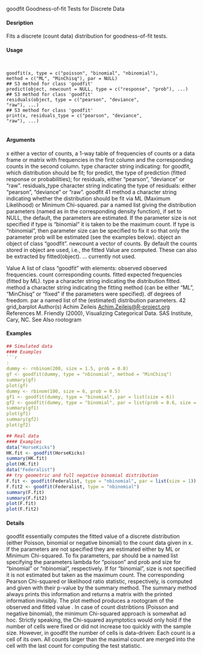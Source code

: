 

goodfit Goodness-of-fit Tests for Discrete Data

#### Desription

Fits a discrete (count data) distribution for goodness-of-fit tests.

#### Usage
<pre><code>

goodfit(x, type = c("poisson", "binomial", "nbinomial"),
method = c("ML", "MinChisq"), par = NULL)
## S3 method for class 'goodfit'
predict(object, newcount = NULL, type = c("response", "prob"), ...)
## S3 method for class 'goodfit'
residuals(object, type = c("pearson", "deviance",
"raw"), ...)
## S3 method for class 'goodfit'
print(x, residuals_type = c("pearson", "deviance",
"raw"), ...)

</code></pre>
#### Arguments

x either a vector of counts, a 1-way table of frequencies of counts or a data frame or matrix with frequencies in the first column and the corresponding counts in the second column.
type character string indicating: for goodfit, which distribution should be fit; for predict, the type of prediction (fitted response or probabilities); for residuals, either "pearson", "deviance" or "raw".
residuals_type character string indicating the type of residuals: either "pearson", "deviance" or "raw".
goodfit 41
method a character string indicating whether the distribution should be fit via ML (Maximum Likelihood) or Minimum Chi-squared.
par a named list giving the distribution parameters (named as in the corresponding density function), if set to NULL, the default, the parameters are estimated. If the parameter size is not specified if type is "binomial" it is taken to be the
maximum count. If type is "nbinomial", then parameter size can be specified to fix it so that only the parameter prob will be estimated (see the examples below).
object an object of class "goodfit".
newcount a vector of counts. By default the counts stored in object are used, i.e., the
fitted Value 
 are computed. These can also be extracted by fitted(object).
... currently not used.

Value
A list of class "goodfit" with elements:
observed observed frequencies.
count corresponding counts.
fitted expected frequencies (fitted by ML).
type a character string indicating the distribution fitted.
method a character string indicating the fitting method (can be either "ML", "MinChisq"
or "fixed" if the parameters were specified).
df degrees of freedom.
par a named list of the (estimated) distribution parameters.
42 grid_barplot
Author(s)
Achim Zeileis <Achim.Zeileis@R-project.org>
References
M. Friendly (2000), Visualizing Categorical Data. SAS Institute, Cary, NC.
See Also
rootogram

#### Examples
```r

## Simulated data 
#### Examples
```r
:
dummy <- rnbinom(200, size = 1.5, prob = 0.8)
gf <- goodfit(dummy, type = "nbinomial", method = "MinChisq")
summary(gf)
plot(gf)
dummy <- rbinom(100, size = 6, prob = 0.5)
gf1 <- goodfit(dummy, type = "binomial", par = list(size = 6))
gf2 <- goodfit(dummy, type = "binomial", par = list(prob = 0.6, size = 6))
summary(gf1)
plot(gf1)
summary(gf2)
plot(gf2)
````

```r
## Real data 
#### Examples
data("HorseKicks")
HK.fit <- goodfit(HorseKicks)
summary(HK.fit)
plot(HK.fit)
data("Federalist")
## try geometric and full negative binomial distribution
F.fit <- goodfit(Federalist, type = "nbinomial", par = list(size = 1))
F.fit2 <- goodfit(Federalist, type = "nbinomial")
summary(F.fit)
summary(F.fit2)
plot(F.fit)
plot(F.fit2)
```

#### Details
goodfit essentially computes the fitted value of a discrete distribution (either Poisson, binomial or
negative binomial) to the count data given in x. If the parameters are not specified they are estimated either by ML or Minimum Chi-squared.
To fix parameters, par should be a named list specifying the parameters lambda for "poisson" and prob and size for "binomial" or "nbinomial", respectively. If for "binomial", size is not specified it is not estimated but taken as the maximum count.
The corresponding Pearson Chi-squared or likelihood ratio statistic, respectively, is computed and given with their p-value 
 by the summary method. The summary method always prints this information
and returns a matrix with the printed information invisibly. The plot method produces a
rootogram of the observed and fitted value 
.
In case of count distribtions (Poisson and negative binomial), the minimum Chi-squared approach is somewhat ad hoc. Strictly speaking, the Chi-squared asymptotics would only hold if the number of cells were fixed or did not increase too quickly with the sample size. However, in goodfit the number of cells is data-driven: Each count is a cell of its own. All counts larger than the maximal count are merged into the cell with the last count for computing the test statistic.
